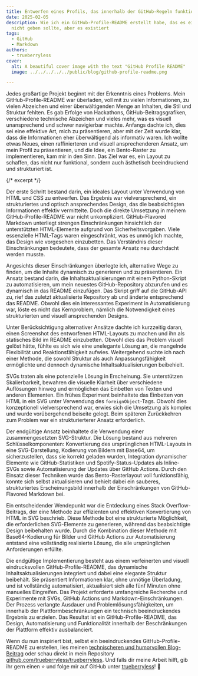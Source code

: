 ```yaml
---
title: Entwerfen eines Profils, das innerhalb der GitHub-Regeln funktioniert
date: 2025-02-05
description: Wie ich ein GitHub-Profile-README erstellt habe, das es eigentlich
  nicht geben sollte, aber es existiert
tags:
  - GitHub
  - Markdown
authors:
  - trueberryless
cover:
  alt: A beautiful cover image with the text "GitHub Profile README"
  image: ../../../../../public/blog/github-profile-readme.png

---
```


Jedes großartige Projekt beginnt mit der Erkenntnis eines Problems. Mein GitHub-Profile-README war überladen, voll mit zu vielen Informationen, zu vielen Abzeichen und einer überwältigenden Menge an Inhalten, die Stil und Struktur fehlten. Es gab Erfolge von Hackathons, GitHub-Beitragsgrafiken, verschiedene technische Abzeichen und vieles mehr, was es visuell unansprechend und schwer navigierbar machte. Anfangs dachte ich, dies sei eine effektive Art, mich zu präsentieren, aber mit der Zeit wurde klar, dass die Informationen eher überwältigend als informativ waren. Ich wollte etwas Neues, einen raffinierteren und visuell ansprechenderen Ansatz, um mein Profil zu präsentieren, und die Idee, ein Bento-Raster zu implementieren, kam mir in den Sinn. Das Ziel war es, ein Layout zu schaffen, das nicht nur funktional, sondern auch ästhetisch beeindruckend und strukturiert ist.

{/* excerpt */}

Der erste Schritt bestand darin, ein ideales Layout unter Verwendung von HTML und CSS zu entwerfen. Das Ergebnis war vielversprechend, ein strukturiertes und optisch ansprechendes Design, das die beabsichtigten Informationen effektiv vermittelte. Doch die direkte Umsetzung in meinem GitHub-Profile-README war nicht unkompliziert. GitHub-Flavored Markdown unterliegt strengen Einschränkungen hinsichtlich der unterstützten HTML-Elemente aufgrund von Sicherheitsvorgaben. Viele essenzielle HTML-Tags waren eingeschränkt, was es unmöglich machte, das Design wie vorgesehen einzubetten. Das Verständnis dieser Einschränkungen bedeutete, dass der gesamte Ansatz neu durchdacht werden musste.

Angesichts dieser Einschränkungen überlegte ich, alternative Wege zu finden, um die Inhalte dynamisch zu generieren und zu präsentieren. Ein Ansatz bestand darin, die Inhaltsaktualisierungen mit einem Python-Skript zu automatisieren, um mein neuestes GitHub-Repository abzurufen und es dynamisch in das README einzufügen. Das Skript griff auf die GitHub-API zu, rief das zuletzt aktualisierte Repository ab und änderte entsprechend das README. Obwohl dies ein interessantes Experiment in Automatisierung war, löste es nicht das Kernproblem, nämlich die Notwendigkeit eines strukturierten und visuell ansprechenden Designs.

Unter Berücksichtigung alternativer Ansätze dachte ich kurzzeitig daran, einen Screenshot des entworfenen HTML-Layouts zu machen und ihn als statisches Bild im README einzubetten. Obwohl dies das Problem visuell gelöst hätte, fühlte es sich wie eine unelegante Lösung an, die mangelnde Flexibilität und Reaktionsfähigkeit aufwies. Weitergehend suchte ich nach einer Methode, die sowohl Struktur als auch Anpassungsfähigkeit ermöglichte und dennoch dynamische Inhaltsaktualisierungen beibehielt.

SVGs traten als eine potenzielle Lösung in Erscheinung. Sie unterstützen Skalierbarkeit, bewahren die visuelle Klarheit über verschiedene Auflösungen hinweg und ermöglichen das Einbetten von Texten und anderen Elementen. Ein frühes Experiment beinhaltete das Einbetten von HTML in ein SVG unter Verwendung des `foreignObject`-Tags. Obwohl dies konzeptionell vielversprechend war, erwies sich die Umsetzung als komplex und wurde vorübergehend beiseite gelegt. Beim späteren Zurückkehren zum Problem war ein strukturierterer Ansatz erforderlich.

Der endgültige Ansatz beinhaltete die Verwendung einer zusammengesetzten SVG-Struktur. Die Lösung bestand aus mehreren Schlüsselkomponenten: Konvertierung des ursprünglichen HTML-Layouts in eine SVG-Darstellung, Kodierung von Bildern mit Base64, um sicherzustellen, dass sie korrekt geladen wurden, Integration dynamischer Elemente wie GitHub-Statistiken und Spotify-Status-Updates als Inline-SVGs sowie Automatisierung der Updates über GitHub Actions. Durch den Einsatz dieser Techniken wurde das Bento-Rasterlayout voll funktionsfähig, konnte sich selbst aktualisieren und behielt dabei ein sauberes, strukturiertes Erscheinungsbild innerhalb der Einschränkungen von GitHub-Flavored Markdown bei.

Ein entscheidender Wendepunkt war die Entdeckung eines Stack Overflow-Beitrags, der eine Methode zur effizienten und effektiven Konvertierung von HTML in SVG beschrieb. Diese Methode bot eine strukturierte Möglichkeit, die erforderlichen SVG-Elemente zu generieren, während das beabsichtigte Design beibehalten wurde. Durch die Kombination dieser Methode mit Base64-Kodierung für Bilder und GitHub Actions zur Automatisierung entstand eine vollständig realisierte Lösung, die alle ursprünglichen Anforderungen erfüllte.

Die endgültige Implementierung besteht aus einem verfeinerten und visuell eindrucksvollen GitHub-Profile-README, das dynamische Inhaltsaktualisierungen integriert und dabei eine elegante Struktur beibehält. Sie präsentiert Informationen klar, ohne unnötige Überladung, und ist vollständig automatisiert, aktualisiert sich alle fünf Minuten ohne manuelles Eingreifen. Das Projekt erforderte umfangreiche Recherche und Experimente mit SVGs, GitHub Actions und Markdown-Einschränkungen. Der Prozess verlangte Ausdauer und Problemlösungsfähigkeiten, um innerhalb der Plattformbeschränkungen ein technisch beeindruckendes Ergebnis zu erzielen. Das Resultat ist ein GitHub-Profile-README, das Design, Automatisierung und Funktionalität innerhalb der Beschränkungen der Plattform effektiv ausbalanciert.

Wenn du nun inspiriert bist, selbst ein beeindruckendes GitHub-Profile-README zu erstellen, lies meinen [technischeren und humorvollen Blog-Beitrag](../../../../../blog/technically-impressive-github-profile-readme/) oder schau direkt in mein Repository [github.com/trueberryless/trueberryless](https://github.com/trueberryless/trueberryless/tree/7519c6f50094bdfd6fb47f610e6638ac8efdd6ad). Und falls dir meine Arbeit hilft, gib ihr gern einen ⭐ und folge mir auf GitHub unter [trueberryless](https://github.com/trueberryless)! 🚀

